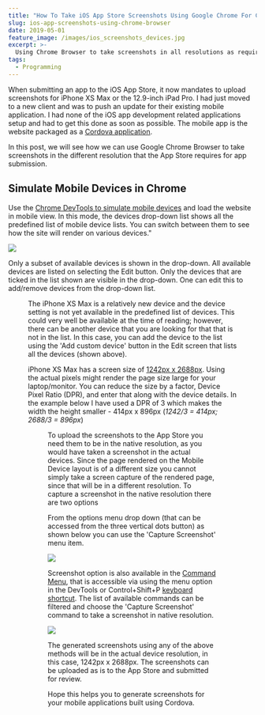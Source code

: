 ```yaml
---
title: "How To Take iOS App Store Screenshots Using Google Chrome For Cordova Applications"
slug: ios-app-screenshots-using-chrome-browser
date: 2019-05-01
feature_image: /images/ios_screenshots_devices.jpg
excerpt: >-
  Using Chrome Browser to take screenshots in all resolutions as required by the App Stores.
tags:
  - Programming
---
```

When submitting an app to the iOS App Store, it now mandates to upload screenshots for iPhone XS Max or the 12.9-inch iPad Pro. I had just moved to a new client and was to push an update for their existing mobile application. I had none of the iOS app development related applications setup and had to get this done as soon as possible. The mobile app is the website packaged as a [Cordova application](https://cordova.apache.org/).

In this post, we will see how we can use Google Chrome Browser to take screenshots in the different resolution that the App Store requires for app submission.

## Simulate Mobile Devices in Chrome

Use the [Chrome DevTools to simulate mobile devices](https://developers.google.com/web/tools/chrome-devtools/device-mode/) and load the website in mobile view. In this mode, the devices drop-down list shows all the predefined list of mobile device lists. You can switch between them to see how the site will render on various devices."

![](/images/ios_screenshots_chrome_devices.jpg)

Only a subset of available devices is shown in the drop-down. All available devices are listed on selecting the Edit button. Only the devices that are ticked in the list shown are visible in the drop-down. One can edit this to add/remove devices from the drop-down list.

<Figure src="/images/ios_screenshots_chrome_all_devices.jpg" caption="### Add Custom Device" />

The iPhone XS Max is a relatively new device and the device setting is not yet available in the predefined list of devices. This could very well be available at the time of reading; however, there can be another device that you are looking for that that is not in the list. In this case, you can add the device to the list using the 'Add custom device' button in the Edit screen that lists all the devices (shown above).

iPhone XS Max has a screen size of [1242px x 2688px](https://developer.apple.com/design/human-interface-guidelines/ios/icons-and-images/launch-screen#static-launch-screen-images). Using the actual pixels might render the page size large for your laptop/monitor. You can reduce the size by a factor, Device Pixel Ratio (DPR), and enter that along with the device details. In the example below I have used a DPR of 3 which makes the width the height smaller - 414px x 896px (_1242/3 = 414px; 2688/3 = 896px_)

<Figure src="/images/ios_screenshots_iphone_xs_max_chrome.jpg" caption="## Capture Screenshot in Native Resolution" />

To upload the screenshots to the App Store you need them to be in the native resolution, as you would have taken a screenshot in the actual devices. Since the page rendered on the Mobile Device layout is of a different size you cannot simply take a screen capture of the rendered page, since that will be in a different resolution. To capture a screenshot in the native resolution there are two options

From the options menu drop down (that can be accessed from the three vertical dots button) as shown below you can use the 'Capture Screenshot' menu item.

![](/images/ios_screenshots_options_chrome.jpg)

Screenshot option is also available in the [Command Menu](https://developers.google.com/web/tools/chrome-devtools/ui#command-menu), that is accessible via using the menu option in the DevTools or Control+Shift+P [keyboard shortcut](https://developers.google.com/web/tools/chrome-devtools/shortcuts). The list of available commands can be filtered and choose the 'Capture Screenshot' command to take a screenshot in native resolution.

![](/images/ios_screenshots_chrome.jpg)

The generated screenshots using any of the above methods will be in the actual device resolution, in this case, 1242px x 2688px. The screenshots can be uploaded as is to the App Store and submitted for review.

Hope this helps you to generate screenshots for your mobile applications built using Cordova.